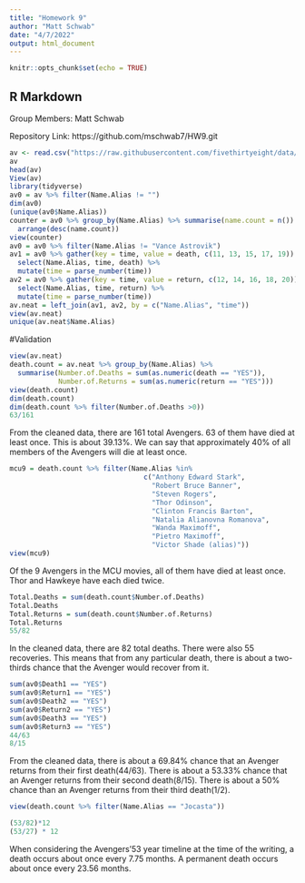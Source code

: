 ---
title: "Homework 9"
author: "Matt Schwab"
date: "4/7/2022"
output: html_document
---

```{r setup, include=FALSE}
knitr::opts_chunk$set(echo = TRUE)
```

## R Markdown

Group Members: Matt Schwab

Repository Link: https://github.com/mschwab7/HW9.git
```{r}
av <- read.csv("https://raw.githubusercontent.com/fivethirtyeight/data/master/avengers/avengers.csv", stringsAsFactors = FALSE)
av
head(av)
View(av)
library(tidyverse)
av0 = av %>% filter(Name.Alias != "")
dim(av0)
(unique(av0$Name.Alias))
counter = av0 %>% group_by(Name.Alias) %>% summarise(name.count = n()) %>%
  arrange(desc(name.count))
view(counter)
av0 = av0 %>% filter(Name.Alias != "Vance Astrovik")
av1 = av0 %>% gather(key = time, value = death, c(11, 13, 15, 17, 19)) %>% 
  select(Name.Alias, time, death) %>%
  mutate(time = parse_number(time))
av2 = av0 %>% gather(key = time, value = return, c(12, 14, 16, 18, 20)) %>% 
  select(Name.Alias, time, return) %>%
  mutate(time = parse_number(time))
av.neat = left_join(av1, av2, by = c("Name.Alias", "time"))
view(av.neat)
unique(av.neat$Name.Alias)
```
#Validation

```{r}
view(av.neat)
death.count = av.neat %>% group_by(Name.Alias) %>% 
  summarise(Number.of.Deaths = sum(as.numeric(death == "YES")), 
            Number.of.Returns = sum(as.numeric(return == "YES"))) 
view(death.count)
dim(death.count)
dim(death.count %>% filter(Number.of.Deaths >0))
63/161

```
From the cleaned data, there are 161 total Avengers. 63 of them have died at least once. This is about 39.13%. We can say that approximately 40% of all members of the Avengers will die at least once.

```{r}
mcu9 = death.count %>% filter(Name.Alias %in% 
                                 c("Anthony Edward Stark", 
                                   "Robert Bruce Banner",
                                   "Steven Rogers",
                                   "Thor Odinson",
                                   "Clinton Francis Barton",
                                   "Natalia Alianovna Romanova",
                                   "Wanda Maximoff",
                                   "Pietro Maximoff",
                                   "Victor Shade (alias)"))
view(mcu9)
```

Of the 9 Avengers in the MCU movies, all of them have died at least once. Thor and Hawkeye have each died twice.

```{r}
Total.Deaths = sum(death.count$Number.of.Deaths)
Total.Deaths
Total.Returns = sum(death.count$Number.of.Returns)
Total.Returns
55/82
```
In the cleaned data, there are 82 total deaths. There were also 55 recoveries. This means that from any particular death, there is about a two-thirds chance that the Avenger would recover from it.

```{r}
sum(av0$Death1 == "YES")
sum(av0$Return1 == "YES")
sum(av0$Death2 == "YES")
sum(av0$Return2 == "YES")
sum(av0$Death3 == "YES")
sum(av0$Return3 == "YES")
44/63
8/15
```
From the cleaned data, there is about a 69.84% chance that an Avenger returns from their first death(44/63). There is about a 53.33% chance that an Avenger returns from their second death(8/15). There is about a 50% chance than an Avenger returns from their third death(1/2).

```{r}
view(death.count %>% filter(Name.Alias == "Jocasta"))
```

```{r}
(53/82)*12
(53/27) * 12
```
When considering the Avengers'53 year timeline at the time of the writing, a death occurs about once every 7.75 months. A permanent death occurs about once every 23.56 months.
